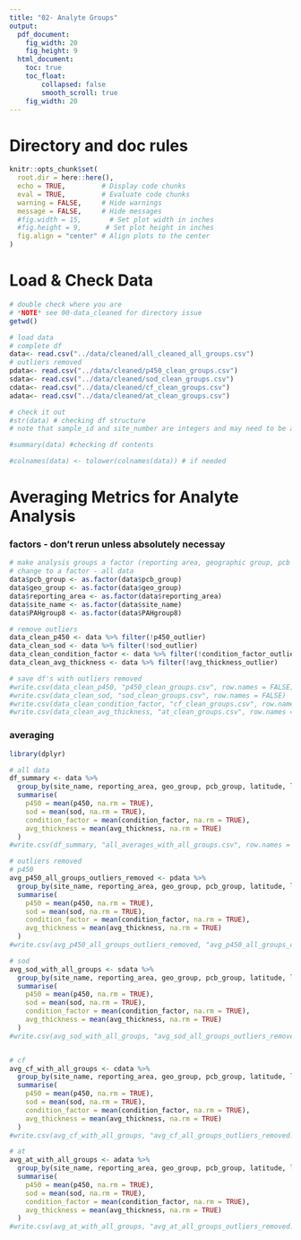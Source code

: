 ```yaml
---
title: "02- Analyte Groups"
output:
  pdf_document: 
    fig_width: 20
    fig_height: 9
  html_document: 
    toc: true
    toc_float:
        collapsed: false
        smooth_scroll: true
    fig_width: 20
---
```


# Directory and doc rules

```r

knitr::opts_chunk$set(
  root.dir = here::here(),
  echo = TRUE,         # Display code chunks
  eval = TRUE,         # Evaluate code chunks
  warning = FALSE,     # Hide warnings
  message = FALSE,     # Hide messages
  #fig.width = 15,       # Set plot width in inches
  #fig.height = 9,      # Set plot height in inches
  fig.align = "center" # Align plots to the center
)

```

# Load & Check Data
```r

# double check where you are
# *NOTE* see 00-data_cleaned for directory issue
getwd()

# load data
# complete df
data<- read.csv("../data/cleaned/all_cleaned_all_groups.csv")
# outliers removed
pdata<- read.csv("../data/cleaned/p450_clean_groups.csv")
sdata<- read.csv("../data/cleaned/sod_clean_groups.csv")
cdata<- read.csv("../data/cleaned/cf_clean_groups.csv")
adata<- read.csv("../data/cleaned/at_clean_groups.csv")

# check it out
#str(data) # checking df structure
# note that sample_id and site_number are integers and may need to be adjusted to characters for analysis

#summary(data) #checking df contents

#colnames(data) <- tolower(colnames(data)) # if needed

```

# Averaging Metrics for Analyte Analysis
### factors - don't rerun unless absolutely necessay
```r
# make analysis groups a factor (reporting area, geographic group, pcb group, site, pah group)
# change to a factor - all data
data$pcb_group <- as.factor(data$pcb_group)
data$geo_group <- as.factor(data$geo_group)
data$reporting_area <- as.factor(data$reporting_area)
data$site_name <- as.factor(data$site_name)
data$PAHgroup8 <- as.factor(data$PAHgroup8)

# remove outliers
data_clean_p450 <- data %>% filter(!p450_outlier)
data_clean_sod <- data %>% filter(!sod_outlier)
data_clean_condition_factor <- data %>% filter(!condition_factor_outlier)
data_clean_avg_thickness <- data %>% filter(!avg_thickness_outlier)

# save df's with outliers removed
#write.csv(data_clean_p450, "p450_clean_groups.csv", row.names = FALSE)
#write.csv(data_clean_sod, "sod_clean_groups.csv", row.names = FALSE)
#write.csv(data_clean_condition_factor, "cf_clean_groups.csv", row.names = FALSE)
#write.csv(data_clean_avg_thickness, "at_clean_groups.csv", row.names = FALSE)
```

### averaging
```r

library(dplyr)

# all data
df_summary <- data %>%
  group_by(site_name, reporting_area, geo_group, pcb_group, latitude, longitude, lat_range, long_range, PAHgroup8) %>%  
  summarise(
    p450 = mean(p450, na.rm = TRUE),
    sod = mean(sod, na.rm = TRUE),
    condition_factor = mean(condition_factor, na.rm = TRUE),
    avg_thickness = mean(avg_thickness, na.rm = TRUE)
  )
#write.csv(df_summary, "all_averages_with_all_groups.csv", row.names = FALSE)

# outliers removed
# p450
avg_p450_all_groups_outliers_removed <- pdata %>%
  group_by(site_name, reporting_area, geo_group, pcb_group, latitude, longitude, lat_range, long_range, PAHgroup8) %>%  
  summarise(
    p450 = mean(p450, na.rm = TRUE),
    sod = mean(sod, na.rm = TRUE),
    condition_factor = mean(condition_factor, na.rm = TRUE),
    avg_thickness = mean(avg_thickness, na.rm = TRUE)
  )
#write.csv(avg_p450_all_groups_outliers_removed, "avg_p450_all_groups_outliers_removed.csv", row.names = FALSE)

# sod
avg_sod_with_all_groups <- sdata %>%
  group_by(site_name, reporting_area, geo_group, pcb_group, latitude, longitude, lat_range, long_range, PAHgroup8) %>%  
  summarise(
    p450 = mean(p450, na.rm = TRUE),
    sod = mean(sod, na.rm = TRUE),
    condition_factor = mean(condition_factor, na.rm = TRUE),
    avg_thickness = mean(avg_thickness, na.rm = TRUE)
  )
#write.csv(avg_sod_with_all_groups, "avg_sod_all_groups_outliers_removed.csv", row.names = FALSE)


# cf
avg_cf_with_all_groups <- cdata %>%
  group_by(site_name, reporting_area, geo_group, pcb_group, latitude, longitude, lat_range, long_range, PAHgroup8) %>%  
  summarise(
    p450 = mean(p450, na.rm = TRUE),
    sod = mean(sod, na.rm = TRUE),
    condition_factor = mean(condition_factor, na.rm = TRUE),
    avg_thickness = mean(avg_thickness, na.rm = TRUE)
  )
#write.csv(avg_cf_with_all_groups, "avg_cf_all_groups_outliers_removed.csv", row.names = FALSE)

# at
avg_at_with_all_groups <- adata %>%
  group_by(site_name, reporting_area, geo_group, pcb_group, latitude, longitude, lat_range, long_range, PAHgroup8) %>%  
  summarise(
    p450 = mean(p450, na.rm = TRUE),
    sod = mean(sod, na.rm = TRUE),
    condition_factor = mean(condition_factor, na.rm = TRUE),
    avg_thickness = mean(avg_thickness, na.rm = TRUE)
  )
#write.csv(avg_at_with_all_groups, "avg_at_all_groups_outliers_removed.csv", row.names = FALSE)

```

